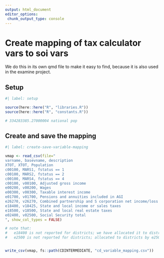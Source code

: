 ```yaml
---
output: html_document
editor_options: 
 chunk_output_type: console
---
```


# Create mapping of tax calculator vars to soi vars

We do this in its own qmd file to make it easy to find, because it is also used in the examine project.

## Setup 
```r
#| label: setup

source(here::here("R", "libraries.R"))
source(here::here("R", "constants.R"))

# 334283385.27000004 national pop

```

## Create and save the mapping

```r
#| label: create-save-variable-mapping

vmap <- read_csv(file="
varname, basevname, description
XTOT, XTOT, Population
c00100, MARS1, fstatus == 1
c00100, MARS2, fstatus == 2
c00100, MARS4, fstatus == 4
c00100, v00100, Adjusted gross income
e00200, v00200, Wages
e00300, v00300, Taxable interest income
e01700, v01700, Pensions and annuities included in AGI
e26270, v26270, Combined partnership and S corporation net income/loss
e18400, v18425, State and local income or sales taxes
e18500, v18500, State and local real estate taxes
e02400, v02500, Social Security total
", show_col_types = FALSE)

# note that:
#   e18400 is not reported for districts; we have allocated it to districts by S&L income taxes
#   e2500 is not reported for districts; allocated to districts by e2500 taxable Social Security


write_csv(vmap, fs::path(CDINTERMEDIATE, "cd_variable_mapping.csv"))

```

